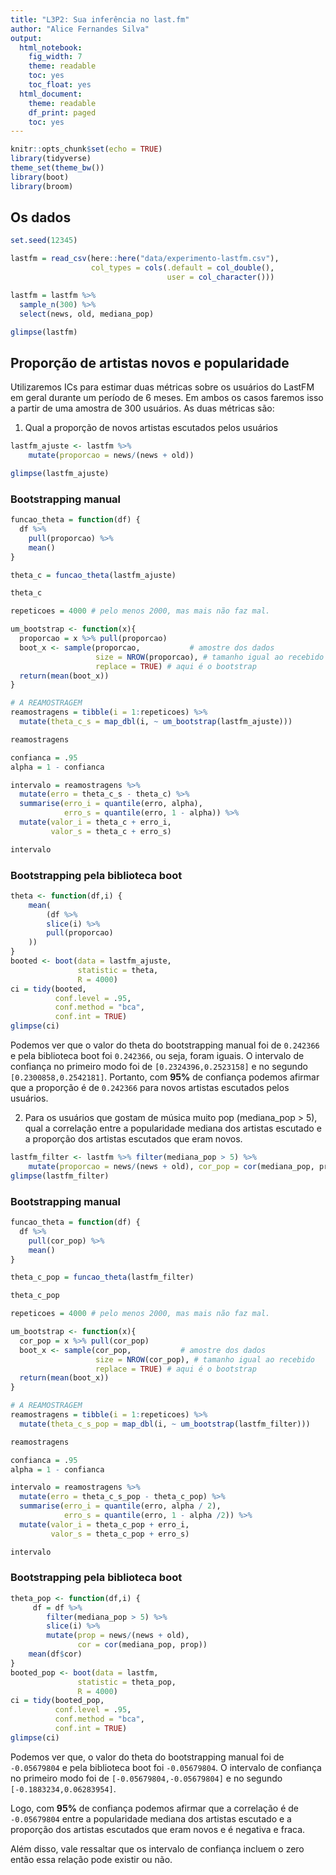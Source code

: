 ```yaml
---
title: "L3P2: Sua inferência no last.fm"
author: "Alice Fernandes Silva"
output:
  html_notebook:
    fig_width: 7
    theme: readable
    toc: yes
    toc_float: yes
  html_document:
    theme: readable
    df_print: paged
    toc: yes
---
```


```r
knitr::opts_chunk$set(echo = TRUE)
library(tidyverse)
theme_set(theme_bw())
library(boot)
library(broom)
```

## Os dados

```r
set.seed(12345)

lastfm = read_csv(here::here("data/experimento-lastfm.csv"), 
                  col_types = cols(.default = col_double(), 
                                   user = col_character()))

lastfm = lastfm %>% 
  sample_n(300) %>% 
  select(news, old, mediana_pop)

glimpse(lastfm)
```

## Proporção de artistas novos e popularidade

Utilizaremos ICs para estimar duas métricas sobre os usuários do LastFM em geral durante um período de 6 meses. Em ambos os casos faremos isso a partir de uma amostra de 300 usuários. As duas métricas são: 

1. Qual a proporção de novos artistas escutados pelos usuários

```r
lastfm_ajuste <- lastfm %>% 
    mutate(proporcao = news/(news + old))

glimpse(lastfm_ajuste)
```

### Bootstrapping manual

```r
funcao_theta = function(df) {
  df %>%
    pull(proporcao) %>%
    mean()
}

theta_c = funcao_theta(lastfm_ajuste)

theta_c
```


```r
repeticoes = 4000 # pelo menos 2000, mas mais não faz mal.

um_bootstrap <- function(x){
  proporcao = x %>% pull(proporcao)
  boot_x <- sample(proporcao,           # amostre dos dados
                   size = NROW(proporcao), # tamanho igual ao recebido
                   replace = TRUE) # aqui é o bootstrap
  return(mean(boot_x))
}

# A REAMOSTRAGEM
reamostragens = tibble(i = 1:repeticoes) %>% 
  mutate(theta_c_s = map_dbl(i, ~ um_bootstrap(lastfm_ajuste)))

reamostragens
```

```r
confianca = .95
alpha = 1 - confianca

intervalo = reamostragens %>% 
  mutate(erro = theta_c_s - theta_c) %>% 
  summarise(erro_i = quantile(erro, alpha), 
            erro_s = quantile(erro, 1 - alpha)) %>% 
  mutate(valor_i = theta_c + erro_i, 
         valor_s = theta_c + erro_s)

intervalo
```

### Bootstrapping pela biblioteca boot

```r
theta <- function(df,i) {
    mean(
        (df %>%
        slice(i) %>%
        pull(proporcao)
    ))
}
booted <- boot(data = lastfm_ajuste, 
               statistic = theta, 
               R = 4000)
ci = tidy(booted, 
          conf.level = .95,
          conf.method = "bca",
          conf.int = TRUE)
glimpse(ci)
```

Podemos ver que o valor do theta do bootstrapping manual foi de `0.242366` e pela biblioteca boot foi `0.242366`, ou seja, foram iguais. O intervalo de confiança no primeiro modo foi de `[0.2324396,0.2523158]` e no segundo `[0.2300858,0.2542181]`.
Portanto, com **95%** de confiança podemos afirmar que a proporção é de `0.242366` para novos artistas escutados pelos usuários.

2. Para os usuários que gostam de música muito pop (mediana_pop > 5), qual a correlação entre a popularidade mediana dos artistas escutado e a proporção dos artistas escutados que eram novos. 


```r
lastfm_filter <- lastfm %>% filter(mediana_pop > 5) %>% 
    mutate(proporcao = news/(news + old), cor_pop = cor(mediana_pop, proporcao))
glimpse(lastfm_filter)
```

### Bootstrapping manual

```r
funcao_theta = function(df) {
  df %>%
    pull(cor_pop) %>%
    mean()
}

theta_c_pop = funcao_theta(lastfm_filter)

theta_c_pop
```

```r
repeticoes = 4000 # pelo menos 2000, mas mais não faz mal.

um_bootstrap <- function(x){
  cor_pop = x %>% pull(cor_pop)
  boot_x <- sample(cor_pop,           # amostre dos dados
                   size = NROW(cor_pop), # tamanho igual ao recebido
                   replace = TRUE) # aqui é o bootstrap
  return(mean(boot_x))
}

# A REAMOSTRAGEM
reamostragens = tibble(i = 1:repeticoes) %>% 
  mutate(theta_c_s_pop = map_dbl(i, ~ um_bootstrap(lastfm_filter)))

reamostragens
```

```r
confianca = .95
alpha = 1 - confianca

intervalo = reamostragens %>% 
  mutate(erro = theta_c_s_pop - theta_c_pop) %>% 
  summarise(erro_i = quantile(erro, alpha / 2), 
            erro_s = quantile(erro, 1 - alpha /2)) %>% 
  mutate(valor_i = theta_c_pop + erro_i, 
         valor_s = theta_c_pop + erro_s)

intervalo
```

### Bootstrapping pela biblioteca boot

```r
theta_pop <- function(df,i) {
     df = df %>%
        filter(mediana_pop > 5) %>%
        slice(i) %>%
        mutate(prop = news/(news + old),
               cor = cor(mediana_pop, prop))
    mean(df$cor)
}
booted_pop <- boot(data = lastfm, 
               statistic = theta_pop, 
               R = 4000)
ci = tidy(booted_pop, 
          conf.level = .95,
          conf.method = "bca",
          conf.int = TRUE)
glimpse(ci)
```


Podemos ver que, o valor do theta do bootstrapping manual foi de `-0.05679804` e pela biblioteca boot foi `-0.05679804`. O intervalo de confiança no primeiro modo foi de `[-0.05679804,-0.05679804]` e no segundo `[-0.1883234,0.06283954]`.

Logo, com **95%** de confiança podemos afirmar que a correlação é de `-0.05679804` entre a popularidade mediana dos artistas escutado e a proporção dos artistas escutados que eram novos e é negativa e fraca.

Além disso, vale ressaltar que os intervalo de confiança incluem o zero então essa relação pode existir ou não.
